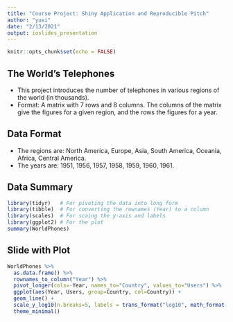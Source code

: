 ```yaml
---
title: "Course Project: Shiny Application and Reproducible Pitch"
author: "yuxi"
date: "2/13/2021"
output: ioslides_presentation
---
```


```r
knitr::opts_chunk$set(echo = FALSE)
```

## The World's Telephones

- This project introduces the number of telephones in various regions of the world (in thousands).
- Format: A matrix with 7 rows and 8 columns. The columns of the matrix give the figures for a given region, and the rows the figures for a year.

## Data Format

- The regions are: North America, Europe, Asia, South America, Oceania, Africa, Central America.
- The years are: 1951, 1956, 1957, 1958, 1959, 1960, 1961.

## Data Summary

```r
library(tidyr)   # For pivoting the data into long form 
library(tibble)  # For converting the rownames (Year) to a column
library(scales)  # For scaing the y-axis and labels
library(ggplot2) # For the plot
summary(WorldPhones)
```

## Slide with Plot

```r
WorldPhones %>%
  as.data.frame() %>%
  rownames_to_column("Year") %>%
  pivot_longer(cols=-Year, names_to="Country", values_to="Users") %>%
  ggplot(aes(Year, Users, group=Country, col=Country)) +
  geom_line() +
  scale_y_log10(n.breaks=5, labels = trans_format("log10", math_format(10^.x))) +
  theme_minimal() 
```

